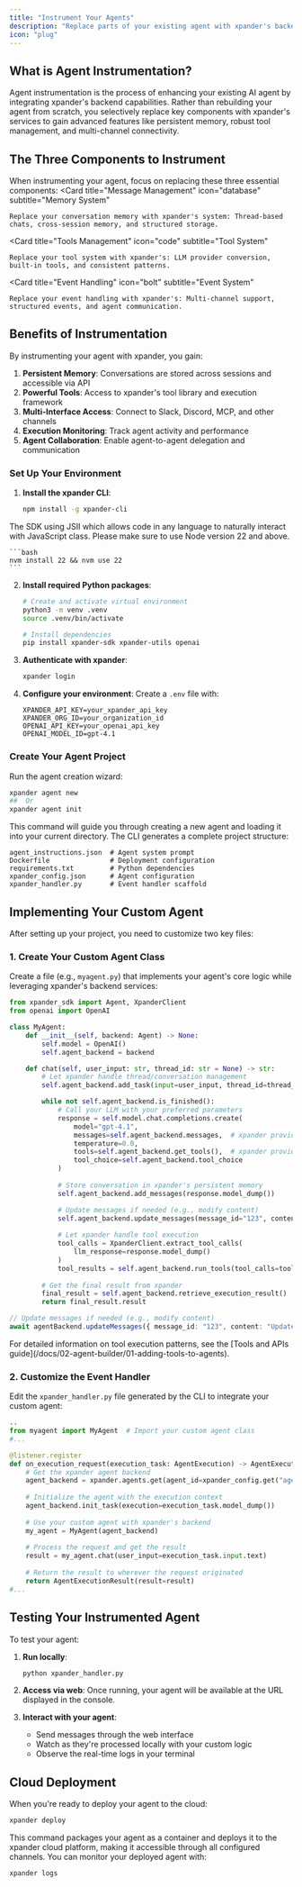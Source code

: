 ```yaml
---
title: "Instrument Your Agents"
description: "Replace parts of your existing agent with xpander's backend capabilities"
icon: "plug"
---
```


## What is Agent Instrumentation?

Agent instrumentation is the process of enhancing your existing AI agent by integrating xpander's backend capabilities. Rather than rebuilding your agent from scratch, you selectively replace key components with xpander's services to gain advanced features like persistent memory, robust tool management, and multi-channel connectivity.


## The Three Components to Instrument

When instrumenting your agent, focus on replacing these three essential components:
<CardGroup cols={3}>
  <Card
    title="Message Management"
    icon="database"
    subtitle="Memory System"
  >
    Replace your conversation memory with xpander's system: Thread-based chats, cross-session memory, and structured storage.
  </Card>

  <Card
    title="Tools Management"
    icon="code"
    subtitle="Tool System"
  >
    Replace your tool system with xpander's: LLM provider conversion, built-in tools, and consistent patterns.
  </Card>

  <Card
    title="Event Handling"
    icon="bolt"
    subtitle="Event System"
  >
    Replace your event handling with xpander's: Multi-channel support, structured events, and agent communication.
  </Card>
</CardGroup>


## Benefits of Instrumentation

By instrumenting your agent with xpander, you gain:

1. **Persistent Memory**: Conversations are stored across sessions and accessible via API
2. **Powerful Tools**: Access to xpander's tool library and execution framework
3. **Multi-Interface Access**: Connect to Slack, Discord, MCP, and other channels
4. **Execution Monitoring**: Track agent activity and performance
5. **Agent Collaboration**: Enable agent-to-agent delegation and communication


### Set Up Your Environment

1. **Install the xpander CLI**:
   ```bash
   npm install -g xpander-cli
   ```
   
<Note> 
    The SDK using JSII which allows code in any language to naturally interact with JavaScript class. Please make sure to use Node version 22 and above.

    ```bash
    nvm install 22 && nvm use 22
    ```
</Note>

2. **Install required Python packages**:
   ```bash
   # Create and activate virtual environment
   python3 -m venv .venv
   source .venv/bin/activate
   
   # Install dependencies
   pip install xpander-sdk xpander-utils openai
   ```

3. **Authenticate with xpander**:
   ```bash
   xpander login
   ```

4. **Configure your environment**:
   Create a `.env` file with:
   ```
   XPANDER_API_KEY=your_xpander_api_key
   XPANDER_ORG_ID=your_organization_id
   OPENAI_API_KEY=your_openai_api_key
   OPENAI_MODEL_ID=gpt-4.1
   ```

### Create Your Agent Project

Run the agent creation wizard:

```bash
xpander agent new 
##  Or
xpander agent init
```

This command will guide you through creating a new agent and loading it into your current directory. The CLI generates a complete project structure:

```
agent_instructions.json  # Agent system prompt
Dockerfile               # Deployment configuration
requirements.txt         # Python dependencies
xpander_config.json      # Agent configuration
xpander_handler.py       # Event handler scaffold
```

## Implementing Your Custom Agent

After setting up your project, you need to customize two key files:

### 1. Create Your Custom Agent Class

Create a file (e.g., `myagent.py`) that implements your agent's core logic while leveraging xpander's backend services:

```python myagent.py
from xpander_sdk import Agent, XpanderClient
from openai import OpenAI

class MyAgent:
    def __init__(self, backend: Agent) -> None:
        self.model = OpenAI()
        self.agent_backend = backend

    def chat(self, user_input: str, thread_id: str = None) -> str:
        # Let xpander handle thread/conversation management
        self.agent_backend.add_task(input=user_input, thread_id=thread_id)

        while not self.agent_backend.is_finished():
            # Call your LLM with your preferred parameters
            response = self.model.chat.completions.create(
                model="gpt-4.1",
                messages=self.agent_backend.messages,  # xpander provides context
                temperature=0.0,
                tools=self.agent_backend.get_tools(),  # xpander provides tools
                tool_choice=self.agent_backend.tool_choice
            )
            
            # Store conversation in xpander's persistent memory
            self.agent_backend.add_messages(response.model_dump())

            # Update messages if needed (e.g., modify content)
            self.agent_backend.update_messages(message_id="123", content="Updated content")
            
            # Let xpander handle tool execution
            tool_calls = XpanderClient.extract_tool_calls(
                llm_response=response.model_dump()
            )
            tool_results = self.agent_backend.run_tools(tool_calls=tool_calls)
        
        # Get the final result from xpander
        final_result = self.agent_backend.retrieve_execution_result()
        return final_result.result
```

```typescript
// Update messages if needed (e.g., modify content)
await agentBackend.updateMessages({ message_id: "123", content: "Updated content" });
```

<Note>
For detailed information on tool execution patterns, see the [Tools and APIs guide](/docs/02-agent-builder/01-adding-tools-to-agents).
</Note>

### 2. Customize the Event Handler

Edit the `xpander_handler.py` file generated by the CLI to integrate your custom agent:

```python xpander_handler.py
..
from myagent import MyAgent  # Import your custom agent class
#...

@listener.register
def on_execution_request(execution_task: AgentExecution) -> AgentExecutionResult:
    # Get the xpander agent backend
    agent_backend = xpander.agents.get(agent_id=xpander_config.get("agent_id"))
    
    # Initialize the agent with the execution context
    agent_backend.init_task(execution=execution_task.model_dump()) 
    
    # Use your custom agent with xpander's backend
    my_agent = MyAgent(agent_backend)
    
    # Process the request and get the result
    result = my_agent.chat(user_input=execution_task.input.text)
    
    # Return the result to wherever the request originated
    return AgentExecutionResult(result=result)
#...
```

## Testing Your Instrumented Agent

To test your agent:

1. **Run locally**:
   ```bash
   python xpander_handler.py
   ```

2. **Access via web**:
   Once running, your agent will be available at the URL displayed in the console.

3. **Interact with your agent**:
   - Send messages through the web interface
   - Watch as they're processed locally with your custom logic
   - Observe the real-time logs in your terminal

## Cloud Deployment

When you're ready to deploy your agent to the cloud:

```bash
xpander deploy
```

This command packages your agent as a container and deploys it to the xpander cloud platform, making it accessible through all configured channels. You can monitor your deployed agent with:

```bash
xpander logs
```